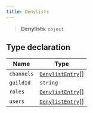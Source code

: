 ```yaml
---
title: Denylists
---
```


> **Denylists**: `object`

## Type declaration

| Name | Type |
| ------ | ------ |
| <a id="channels"></a> `channels` | [`DenylistEntry`](/api/DenylistEntry)[] |
| <a id="guildid"></a> `guildId` | `string` |
| <a id="roles"></a> `roles` | [`DenylistEntry`](/api/DenylistEntry)[] |
| <a id="users"></a> `users` | [`DenylistEntry`](/api/DenylistEntry)[] |
